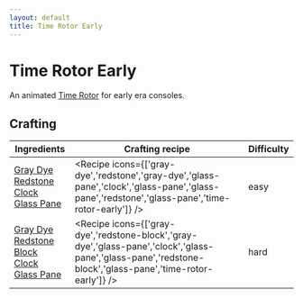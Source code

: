 ```yaml
---
layout: default
title: Time Rotor Early
---
```



Time Rotor Early
===================

An animated [Time Rotor](/time-rotor) for early era consoles.

## Crafting

| Ingredients | Crafting recipe | Difficulty |
| ----------- | --------------- | ------------- |
| [Gray Dye](https://minecraft.wiki/w/Gray_Dye)<br/>[Redstone](https://minecraft.wiki/w/Redstone)<br/>[Clock](https://minecraft.wiki/w/Clock)<br/>[Glass Pane](https://minecraft.wiki/w/Glass_Pane) | <Recipe icons={['gray-dye','redstone','gray-dye','glass-pane','clock','glass-pane','glass-pane','redstone','glass-pane','time-rotor-early']} /> | easy |
| [Gray Dye](https://minecraft.wiki/w/Gray_Dye)<br/>[Redstone Block](https://minecraft.wiki/w/Redstone_Block)<br/>[Clock](https://minecraft.wiki/w/Clock)<br/>[Glass Pane](https://minecraft.wiki/w/Glass_Pane) | <Recipe icons={['gray-dye','redstone-block','gray-dye','glass-pane','clock','glass-pane','glass-pane','redstone-block','glass-pane','time-rotor-early']} /> | hard |

